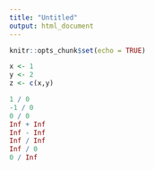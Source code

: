 ```yaml
---
title: "Untitled"
output: html_document
---
```


```r
knitr::opts_chunk$set(echo = TRUE)
```

``` r
x <- 1
y <- 2
z <- c(x,y)
```

``` r
1 / 0
-1 / 0
0 / 0
Inf + Inf
Inf - Inf
Inf / Inf
Inf / 0
0 / Inf
```

